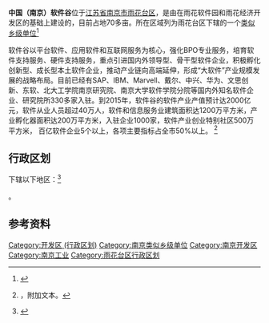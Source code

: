 {{中国乡级行政区|32/01/14/402/000}}
'''中国（南京）软件谷'''位于[[江苏省|江苏省]][[南京市|南京市]][[雨花台区|雨花台区]]，是由在雨花软件园和雨花经济开发区的基础上建设的，目前占地70多亩。所在区域列为雨花台区下辖的一个[[类似乡级单位|类似乡级单位]]<ref>{{PRC admin/ref sgc|{{PRC admin/parent|32/01/14/402/000}}}}</ref>

软件谷以平台软件、应用软件和互联网服务为核心，强化BPO专业服务，培育软件支持服务、硬件支持服务，重点引进国内外领导型、骨干型软件企业，积极孵化创新型、成长型本土软件企业，推动产业链向高端延伸，形成“大软件”产业规模发展的战略布局。目前已经有SAP、IBM、Marvell、戴尔、中兴、华为、文思创新、东软、北大工学院南京研究院、南京大学软件学院分院等国内外知名软件企业、研究院所330多家入驻。到2015年，软件谷的软件产业产值预计达2000亿元，软件从业人员超过40万人，软件和信息服务业建筑面积达1200万平方米，产业孵化器面积达200万平方米，入驻企业1000家，软件产业创业特别社区500万平方米， 百亿软件企业5个以上，各项主要指标占全市50%以上。
<ref name="园区概况">{{cite web |url=http://www.rjg.gov.cn/s/31/t/259/p/1/c/10875/list.htm |title=存档副本 |accessdate=2013-08-27 |deadurl=yes |archiveurl=https://web.archive.org/web/20130904132319/http://www.rjg.gov.cn/s/31/t/259/p/1/c/10875/list.htm |archivedate=2013-09-04 }}，附加文本。</ref>

== 行政区划 ==

{{PAGENAME}}下辖以下地区：<ref>{{PRC admin/ref sgc|32/01/14/401/000}}</ref>

{{PRC admin/children|32/01/14/402/000}}。

==参考资料==
{{reflist}}

{{江苏省南京市雨花台区行政区划}}
[[Category:开发区_(行政区划)|Category:开发区 (行政区划)]]
[[Category:南京类似乡级单位|Category:南京类似乡级单位]]
[[Category:南京开发区|Category:南京开发区]]
[[Category:南京工业|Category:南京工业]]
[[Category:雨花台区行政区划|Category:雨花台区行政区划]]